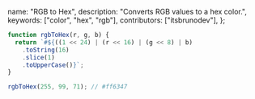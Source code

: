   name: "RGB to Hex",
  description: "Converts RGB values to a hex color.",
  keywords: ["color", "hex", "rgb"],
  contributors: ["itsbrunodev"],
};

```javascript
function rgbToHex(r, g, b) {
  return `#${((1 << 24) | (r << 16) | (g << 8) | b)
    .toString(16)
    .slice(1)
    .toUpperCase()}`;
}
```

```javascript
rgbToHex(255, 99, 71); // #ff6347
```
